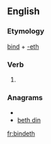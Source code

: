 ==English==

===Etymology===
[[bind]] + [[-eth]]

===Verb===
{{infl|en|verb form}}

# {{archaic third-person singular of|bind}}

===Anagrams===
* {{alphagram|bdehint}}
* [[beth din#English|beth din]]


[[fr:bindeth]]